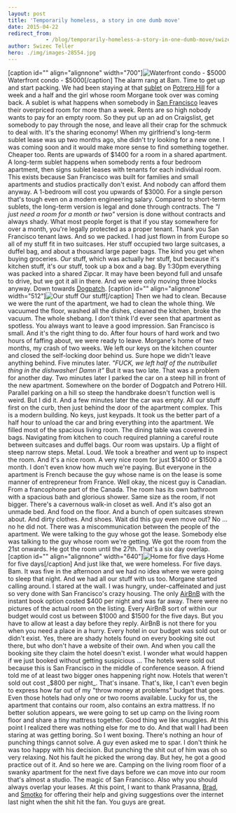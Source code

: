 ```yaml
---
layout: post
title: 'Temporarily homeless, a story in one dumb move'
date: 2015-04-22
redirect_from: 
            - /blog/temporarily-homeless-a-story-in-one-dumb-move/swizec/6669
author: Swizec Teller
hero: ./img/images-28554.jpg
---
```

\[caption id="" align="alignnone" width="700"]![Waterfront condo - $5000](./img/images-28554.jpg "Waterfront condo - $5000") Waterfront condo - $5000\[/caption] The alarm rang at 8am. Time to get up and start packing. We had been staying at that [sublet](http://en.wikipedia.org/wiki/Lease "Lease") on [Potrero Hill](<http://maps.google.com/maps?ll=37.75716,-122.39986&spn=0.1,0.1&q=37.75716,-122.39986 (Potrero%20Hill%2C%20San%20Francisco)&t=h> "Potrero Hill, San Francisco") for a week and a half and the girl whose room Morgane took over was coming back. A sublet is what happens when somebody in [San Francisco](<http://maps.google.com/maps?ll=37.7833333333,-122.416666667&spn=0.1,0.1&q=37.7833333333,-122.416666667 (San%20Francisco)&t=h> "San Francisco") leaves their overpriced room for more than a week. Rents are so high nobody wants to pay for an empty room. So they put up an ad on Craigslist, get somebody to pay through the nose, and leave all their crap for the schmuck to deal with. It's the sharing economy! When my girlfriend's long-term sublet lease was up two months ago, she didn't try looking for a new one. I was coming soon and it would make more sense to find something together. Cheaper too. Rents are upwards of $1400 for a room in a shared apartment. A long-term sublet happens when somebody rents a four bedroom apartment, then signs sublet leases with tenants for each individual room. This exists because San Francisco was built for families and small apartments and studios practically don't exist. And nobody can afford them anyway. A 1-bedroom will cost you upwards of $3000. For a single person that's tough even on a modern engineering salary. Compared to short-term sublets, the long-term version is legal and done through contracts. The _"I just need a room for a month or two"_ version is done without contracts and always shady. What most people forget is that if you stay somewhere for over a month, you're legally protected as a proper tenant. Thank you San Francisco tenant laws. And so we packed. I had just flown in from Europe so all of my stuff fit in two suitcases. Her stuff occupied two large suitcases, a duffel bag, and about a thousand large paper bags. The kind you get when buying groceries. _Our_ stuff, which was actually her stuff, but because it's kitchen stuff, it's our stuff, took up a box and a bag. By 1:30pm everything was packed into a shared Zipcar. It may have been beyond full and unsafe to drive, but we got it all in there. And we were only moving three blocks anyway. Down towards [Dogpatch](http://en.wikipedia.org/wiki/Dogpatch "Dogpatch"). \[caption id="" align="alignnone" width="512"]![Our stuff](./img/images-28555.png "Our stuff") Our stuff\[/caption] Then we had to clean. Because we were the runt of the apartment, we had to clean the whole thing. We vacuumed the floor, washed all the dishes, cleaned the kitchen, broke the vacuum. The whole shebang. I don't think I'd ever seen that apartment as spotless. You always want to leave a good impression. San Francisco is small. And it's the right thing to do. After four hours of hard work and two hours of faffing about, we were ready to leave. Morgane's home of two months, my crash of two weeks. We left our keys on the kitchen counter and closed the self-locking door behind us. Sure hope we didn't leave anything behind. Five minutes later. _"FUCK, we left half of the nutribullet thing in the dishwasher! Damn it"_ But it was two late. That was a problem for another day. Two minutes later I parked the car on a steep hill in front of the new apartment. Somewhere on the border of Dogpatch and Potrero Hill. Parallel parking on a hill so steep the handbrake doesn't function well is weird. But I did it. And a few minutes later the car was empty. All our stuff first on the curb, then just behind the door of the apartment complex. This is a modern building. No keys, just keypads. It took us the better part of a half hour to unload the car and bring everything into the apartment. We filled most of the spacious living room. The dining table was covered in bags. Navigating from kitchen to couch required planning a careful route between suitcases and duffel bags. Our room was upstairs. Up a flight of steep narrow steps. Metal. Loud. We took a breather and went up to inspect the room. And it's a nice room. A very nice room for just $1400 or $1500 a month. I don't even know how much we're paying. But everyone in the apartment is French because the guy whose name is on the lease is some manner of entrepreneur from France. Well okay, the nicest guy is Canadian. From a francophone part of the Canada. The room has its own bathroom with a spacious bath and glorious shower. Same size as the room, if not bigger. There's a cavernous walk-in closet as well. And it's also got an unmade bed. And food on the floor. And a bunch of open suitcases strewn about. And dirty clothes. And shoes. Wait did this guy even move out? No ... no he did not. There was a miscommunication between the people of the apartment. We were talking to the guy whose got the lease. Somebody else was talking to the guy whose room we're getting. We got the room from the 21st onwards. He got the room until the 27th. That's a six day overlap. \[caption id="" align="alignnone" width="640"]![Home for five days](./img/images-28556.jpg "Home for five days") Home for five days\[/caption] And just like that, we were homeless. For five days. Bam. It was five in the afternoon and we had no idea where we were going to sleep that night. And we had all our stuff with us too. Morgane started calling around. I stared at the wall. I was hungry, under-caffeinated and just so very done with San Francisco's crazy housing. The only [AirBnB](http://www.airbnb.com/ "Airbnb") with the instant book option costed $400 per night and was far away. There were no pictures of the actual room on the listing. Every AirBnB sort of within our budget would cost us between $1000 and $1500 for the five days. But you have to allow at least a day before they reply. AirBnB is not there for you when you need a place in a hurry. Every hotel in our budget was sold out or didn't exist. Yes, there are shady hotels found on every booking site out there, but who don't have a website of their own. And when you call the booking site they claim the hotel doesn't exist. I wonder what would happen if we just booked without getting suspicious ... The hotels were sold out because this is San Francisco in the middle of conference season. A friend told me of at least two bigger ones happening right now. Hotels that weren't sold out cost _$800 per night_. That's insane. That's, like, I can't even begin to express how far out of my "throw money at problems" budget that goes. Even those hotels had only one or two rooms available. Lucky for us, the apartment that contains our room, also contains an extra mattress. If no better solution appears, we were going to set up camp on the living room floor and share a tiny mattress together. Good thing we like snuggles. At this point I realized there was nothing else for me to do. And that wall I had been staring at was getting boring. So I went boxing. There's nothing an hour of punching things cannot solve. A guy even asked me to spar. I don't think he was too happy with his decision. But punching the shit out of him was oh so very relaxing. Not his fault he picked the wrong day. But hey, he got a good practice out of it. And so here we are. Camping on the living room floor of a swanky apartment for the next five days before we can move into our room that's almost a studio. The magic of San Francisco. Also why you should always overlap your leases. At this point, I want to thank Prasanna, [Brad](https://twitter.com/air_hadoken), and [Smotko](https://twitter.com/Smotko) for offering their help and giving suggestions over the internet last night when the shit hit the fan. You guys are great.